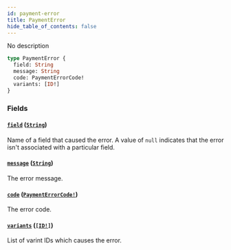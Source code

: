 ```yaml
---
id: payment-error
title: PaymentError
hide_table_of_contents: false
---
```


No description

```graphql
type PaymentError {
  field: String
  message: String
  code: PaymentErrorCode!
  variants: [ID!]
}
```

### Fields

#### [`field`](#) ([`String`](../../../developer/api-reference/scalars/string))

Name of a field that caused the error. A value of `null` indicates that the error isn't associated with a particular field.

#### [`message`](#) ([`String`](../../../developer/api-reference/scalars/string))

The error message.

#### [`code`](#) ([`PaymentErrorCode!`](../../../developer/api-reference/enums/payment-error-code))

The error code.

#### [`variants`](#) ([`[ID!]`](../../../developer/api-reference/scalars/id))

List of varint IDs which causes the error.
